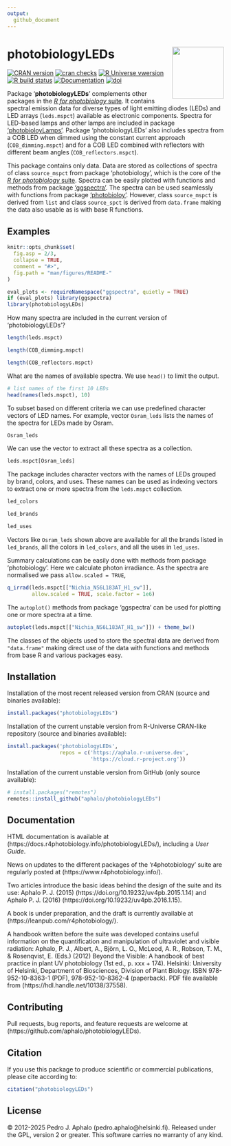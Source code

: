 ```yaml
---
output:
  github_document
---
```


# photobiologyLEDs <img src="man/figures/logo.png" align="right" width="120" />

<!-- badges: start -->
[![CRAN version](https://www.r-pkg.org/badges/version-last-release/photobiologyLEDs)](https://cran.r-project.org/package=photobiologyLEDs) [![cran checks](https://badges.cranchecks.info/worst/photobiologyLEDs.svg)](https://cran.r-project.org/web/checks/check_results_photobiologyLEDs.html) 
[![R Universe vwersion](https://aphalo.r-universe.dev/badges/photobiologyLEDs)](https://aphalo.r-universe.dev/photobiologyLEDs)
[![R build status](https://github.com/aphalo/photobiologyLEDs/workflows/R-CMD-check/badge.svg)](https://github.com/aphalo/photobiologyLEDs/actions)
[![Documentation](https://img.shields.io/badge/documentation-photobiologyLEDs-informational.svg)](https://docs.r4photobiology.info/photobiologyLEDs/)
[![doi](https://img.shields.io/badge/doi-10.32614/CRAN.package.photobiologyLEDs-blue.svg)](https://doi.org/10.32614/CRAN.package.photobiologyLEDs)
<!-- badges: end -->

Package '**photobiologyLEDs**' complements other packages in the [_R for photobiology_ suite](https://www.r4photobiology.info/). It contains spectral emission data for diverse types of light emitting diodes (LEDs) and LED arrays (`leds.mspct`) available as electronic components. Spectra for LED-based lamps and other lamps are included in package ['photobioloyLamps'](https://docs.r4photobiology.info/photobiologyLamps/). Package 'photobiologyLEDs' also includes spectra from a COB LED when dimmed using the constant current approach (`COB_dimming.mspct`) and for a COB LED combined with reflectors with different beam angles (`COB_reflectors.mspct`).

This package contains only data. Data are stored as collections of spectra of class `source_mspct` from package 'photobiology', which is the core of the 
[_R for photobiology_ suite](https://www.r4photobiology.info/). Spectra can
be easily plotted with functions and methods from package ['ggspectra'](https://docs.r4photobiology.info/ggspectra/). The spectra can be used seamlessly with functions from package ['photobioloy'](https://docs.r4photobiology.info/photobiology/). However,
class `source_mspct` is derived from `list` and class `source_spct` is derived from `data.frame` making the data also usable as is with base R functions.
 
## Examples

```r
knitr::opts_chunk$set(
  fig.asp = 2/3,
  collapse = TRUE,
  comment = "#>",
  fig.path = "man/figures/README-"
)
```

```r
eval_plots <- requireNamespace("ggspectra", quietly = TRUE)
if (eval_plots) library(ggspectra)
library(photobiologyLEDs)
```

How many spectra are included in the current version of 'photobiologyLEDs'?

```r
length(leds.mspct)
```

```r
length(COB_dimming.mspct)
```

```r
length(COB_reflectors.mspct)
```

What are the names of available spectra. We use `head()` to limit the output.

```r
# list names of the first 10 LEDs
head(names(leds.mspct), 10)
```

To subset based on different criteria we can use predefined character vectors of LED names. For example, vector `Osram_leds` lists the names of the spectra for LEDs made by Osram. 

```r
Osram_leds
```

We can use the vector to extract all these spectra as a collection.

```r
leds.mspct[Osram_leds]
```

The package includes character vectors with the names of LEDs grouped by brand, colors, and uses. These names can be used as indexing vectors to extract one or more spectra from the `leds.mspct` collection.

```r
led_colors
```

```r
led_brands
```

```r
led_uses
```

Vectors like `Osram_leds` shown above are available for all the brands listed in `led_brands`, all the colors in `led_colors`, and all the uses in `led_uses`.

Summary calculations can be easily done with methods from package 'photobiology'. Here we calculate photon irradiance. As the spectra are normalised we pass `allow.scaled = TRUE`, 

```r
q_irrad(leds.mspct[["Nichia_NS6L183AT_H1_sw"]], 
        allow.scaled = TRUE, scale.factor = 1e6)
```

The `autoplot()` methods from package 'ggspectra' can be used for plotting one or more spectra at a time.

```r
autoplot(leds.mspct[["Nichia_NS6L183AT_H1_sw"]]) + theme_bw()
```

The classes of the objects used to store the spectral data are derived from `"data.frame"` making direct use of the data with functions and methods from base R and various packages easy.

## Installation

Installation of the most recent released version from CRAN (source and binaries available):

```r
install.packages("photobiologyLEDs")
```

Installation of the current unstable version from R-Universe CRAN-like repository (source and binaries available):

```r
install.packages('photobiologyLEDs', 
                 repos = c('https://aphalo.r-universe.dev', 
                           'https://cloud.r-project.org'))
```

Installation of the current unstable version from GitHub (only source available):

```r
# install.packages("remotes")
remotes::install_github("aphalo/photobiologyLEDs")
```

## Documentation 

HTML documentation is available at (https://docs.r4photobiology.info/photobiologyLEDs/), including a _User Guide_.

News on updates to the different packages of the 'r4photobiology' suite are regularly posted at (https://www.r4photobiology.info/).

Two articles introduce the basic ideas behind the design of the suite and its use:
Aphalo P. J. (2015) (https://doi.org/10.19232/uv4pb.2015.1.14) and Aphalo P. J. (2016)  (https://doi.org/10.19232/uv4pb.2016.1.15).

A book is under preparation, and the draft is currently available at (https://leanpub.com/r4photobiology/).

A handbook written before the suite was developed contains useful information on the quantification and manipulation of ultraviolet and visible radiation:
Aphalo, P. J., Albert, A., Björn, L. O., McLeod, A. R., Robson, T. M., & Rosenqvist, E. (Eds.) (2012) Beyond the Visible: A handbook of best practice in plant UV photobiology (1st ed., p. xxx + 174). Helsinki: University of Helsinki, Department of Biosciences, Division of Plant Biology. ISBN 978-952-10-8363-1 (PDF), 978-952-10-8362-4 (paperback). PDF file available from (https://hdl.handle.net/10138/37558).

## Contributing

Pull requests, bug reports, and feature requests are welcome at (https://github.com/aphalo/photobiologyLEDs).

## Citation

If you use this package to produce scientific or commercial publications, please cite according to:

```r
citation("photobiologyLEDs")
```

## License

© 2012-2025 Pedro J. Aphalo (pedro.aphalo@helsinki.fi). Released under the GPL, version 2 or greater. This software carries no warranty of any kind.

